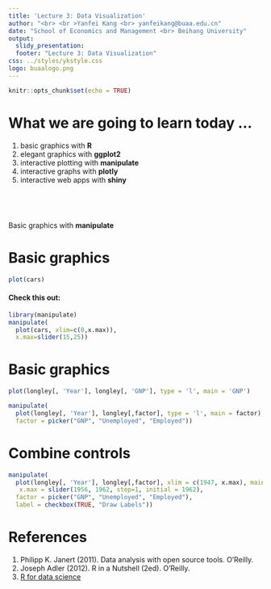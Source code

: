 ```yaml
---
title: 'Lecture 3: Data Visualization'
author: "<br> <br >Yanfei Kang <br> yanfeikang@buaa.edu.cn"
date: "School of Economics and Management <br> Beihang University"
output:
  slidy_presentation:
  footer: "Lecture 3: Data Visualization"
css: ../styles/ykstyle.css
logo: buaalogo.png
---
```

  
```r
knitr::opts_chunk$set(echo = TRUE)
```
# What we are going to learn today ...

1. basic graphics with **R**
2. elegant graphics with **ggplot2**
3. interactive plotting with **manipulate**
3. interactive graphs with **plotly**
4. interactive web apps with **shiny**


# {.alert}
<br>
<br>
Basic graphics with **manipulate**

# Basic graphics

```r
plot(cars)
```

#### Check this out:
```r
library(manipulate)
manipulate(
  plot(cars, xlim=c(0,x.max)),  
  x.max=slider(15,25))
```

# Basic graphics

```r
plot(longley[, 'Year'], longley[, 'GNP'], type = 'l', main = 'GNP')
```

```r
manipulate(
  plot(longley[, 'Year'], longley[,factor], type = 'l', main = factor),
  factor = picker("GNP", "Unemployed", "Employed"))
```

# Combine controls

```r
manipulate(
  plot(longley[, 'Year'], longley[,factor], xlim = c(1947, x.max), main = factor, ann = label, type = 'l'),
   x.max = slider(1956, 1962, step=1, initial = 1962),
  factor = picker("GNP", "Unemployed", "Employed"),
  label = checkbox(TRUE, "Draw Labels"))
```

# References

1. Philipp K. Janert (2011). Data analysis with open source tools. O'Reilly.
2. Joseph Adler (2012). R in a Nutshell (2ed). O'Reilly.
3. [R for data science](http://r4ds.had.co.nz/index.html)
